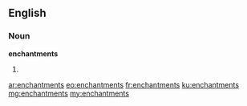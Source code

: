 ==English==

===Noun===
'''enchantments'''

# {{plural of|enchantment}}

[[ar:enchantments]]
[[eo:enchantments]]
[[fr:enchantments]]
[[ku:enchantments]]
[[mg:enchantments]]
[[my:enchantments]]